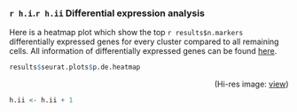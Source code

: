 

### `r h.i`.`r h.ii` Differential expression analysis
Here is a heatmap plot which show the top `r results$n.markers` differentially expressed genes for every cluster compared to all remaining cells. All information of differentially expressed genes can be found [here](./diff.expr.genes/).

```r
results$seurat.plots$p.de.heatmap
```
<p align="right">(Hi-res image: <a href="./figures/DE-heatmap.png">view</a>)</p>

```r
h.ii <- h.ii + 1
```
